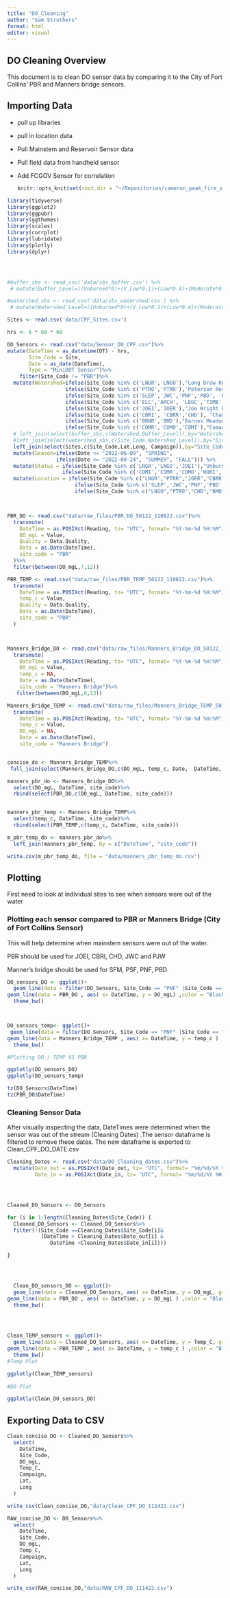 ```yaml
---
title: "DO_Cleaning"
author: "Sam Struthers"
format: html
editor: visual
---
```


## DO Cleaning Overview

This document is to clean DO sensor data by comparing it to the City of Fort Collins' PBR and Manners bridge sensors.

## Importing Data

-   pull up libraries

-   pull in location data

-   Pull Mainstem and Reservoir Sensor data

-   Pull field data from handheld sensor

-   Add FCGOV Sensor for correlation

    ```r

    knitr::opts_knit$set(root.dir = "~/Repositories/cameron_peak_fire_study")

    ```

```r

library(tidyverse)
library(ggplot2)
library(ggpubr)
library(ggthemes)
library(scales)
library(corrplot)
library(lubridate)
library(plotly)
library(dplyr)




#buffer_sbs <- read_csv('data/sbs_buffer.csv') %>%
 # mutate(Buffer_Level=((Unburned*0)+(V_Low*0.1)+(Low*0.4)+(Moderate*0.7)+(High*1))/(Unburned+V_Low+Low+Moderate+High))

#watershed_sbs <- read_csv('data/sbs_watershed.csv') %>%
 # mutate(Watershed_Level=((Unburned*0)+(V_Low*0.1)+(Low*0.4)+(Moderate*0.7)+(High*1))/(Unburned+V_Low+Low+Moderate+High)) %>% rename(Site_Code=SITE_CODE)

Sites <- read.csv('data/CPF_Sites.csv')

hrs <- 6 * 60 * 60

DO_Sensors <- read.csv("data/Sensor_DO_CPF.csv")%>% 
mutate(DateTime = as_datetime(DT) - hrs,
       Site_Code = Site, 
       Date = as_date(DateTime),
       Type = "MiniDOT Sensor")%>%
    filter(Site_Code != "PBR")%>%
  mutate(Watershed=ifelse(Site_Code %in% c('LNGR','LNGO'),"Long Draw Reservoir",
                   ifelse(Site_Code %in% c('PTRO','PTRR'),'Peterson Reservoir',
                   ifelse(Site_Code %in% c('SLEP','JWC','PNF','PBD', 'PJW','PBR', 'SFM','PSF' ),'CLP Mainstem Canyon',
                   ifelse(Site_Code %in% c('ELC','ARCH', 'LEGC','TIMB' ),'CLP Mainstem Fort Collins',
                   ifelse(Site_Code %in% c('JOEI','JOER'),"Joe Wright Reservoir",
                   ifelse(Site_Code %in% c('CBRI', 'CBRR','CHD'), "Chambers Reservoir",
                   ifelse(Site_Code %in% c('BRNR','BMD'),"Barnes Meadow Reservoir",
                   ifelse(Site_Code %in% c('COMR','COMO','COMI'),"Comanche Reservoir","Hourglass Reservoir"))))))))) %>%
  # left_join(select(buffer_sbs,c(Watershed,Buffer_Level)),by="Watershed") %>%
  #left_join(select(watershed_sbs,c(Site_Code,Watershed_Level)),by="Site_Code") %>%
  left_join(select(Sites,c(Site_Code,Lat,Long, Campaign)),by="Site_Code") %>%
  mutate(Season=ifelse(Date <= "2022-06-09", "SPRING",
                ifelse(Date <= "2022-09-24", "SUMMER", "FALL"))) %>%
  mutate(Status = ifelse(Site_Code %in% c('LNGR','LNGO','JOEI'),"Unburned",
                  ifelse(Site_Code %in% c('COMI','COMR','COMO','HORI','HORR','HORO','PTRR','PTRO','CBRR','CHD','BRNR','BMD'), "Burned",                                                                                                            "Partially Burned"))) %>%
  mutate(Location = ifelse(Site_Code %in% c("LNGR","PTRR","JOER","CBRR","BRNR","COMR","HORR"),"Reservoir",
                      ifelse(Site_Code %in% c('SLEP','JWC','PNF','PBD', 'PJW','PBR', 'SFM','PSF' ), 'Mainstem',
                      ifelse(Site_Code %in% c("LNGO","PTRO","CHD","BMD","HORO","COMO"),"Outflow","Inflow"))))



PBR_DO <- read.csv("data/raw_files/PBR_DO_50122_110822.csv")%>%
  transmute(
    DateTime = as.POSIXct(Reading, tz= "UTC", format= "%Y-%m-%d %H:%M"),
    DO_mgL = Value,
    Quality = Data.Quality, 
    Date = as.Date(DateTime),
    site_code = "PBR"
  )%>%
  filter(between(DO_mgL,7,12))

PBR_TEMP <- read.csv("data/raw_files/PBR_TEMP_50122_110822.csv")%>%
  transmute(
    DateTime = as.POSIXct(Reading, tz= "UTC", format= "%Y-%m-%d %H:%M"),
    temp_c = Value,
    Quality = Data.Quality, 
    Date = as.Date(DateTime),
    site_code = "PBR"
  )



Manners_Bridge_DO <- read.csv("data/raw_files/Manners_Bridge_DO_50122_110822.csv")%>%
  transmute(
    DateTime = as.POSIXct(Reading, tz= "UTC", format= "%Y-%m-%d %H:%M"),
    DO_mgL = Value,
    temp_c = NA,
    Date = as.Date(DateTime), 
    site_code = "Manners Bridge")%>%
   filter(between(DO_mgL,6,13))

Manners_Bridge_TEMP <- read.csv("data/raw_files/Manners_Bridge_TEMP_50122_110822.csv")%>%
  transmute(
    DateTime = as.POSIXct(Reading, tz= "UTC", format= "%Y-%m-%d %H:%M"),
    temp_c = Value,
    DO_mgL = NA,
    Date = as.Date(DateTime), 
    site_code = "Manners Bridge")


concise_do <- Manners_Bridge_TEMP%>%
 full_join(select(Manners_Bridge_DO,c(DO_mgL, temp_c, Date,  DateTime, site_code)), by = "DateTime")

manners_pbr_do <- Manners_Bridge_DO%>%
  select(DO_mgL, DateTime, site_code)%>%
  rbind(select(PBR_DO,c(DO_mgL, DateTime, site_code)))


manners_pbr_temp <- Manners_Bridge_TEMP%>%
  select(temp_c, DateTime, site_code)%>%
  rbind(select(PBR_TEMP,c(temp_c, DateTime, site_code)))

m_pbr_temp_do <- manners_pbr_do%>%
  left_join(manners_pbr_temp, by = c("DateTime", "site_code"))

write.csv(m_pbr_temp_do, file = "data/manners_pbr_temp_do.csv")
```

## Plotting

First need to look at individual sites to see when sensors were out of the water

### Plotting each sensor compared to PBR or Manners Bridge (City of Fort Collins Sensor)

This will help determine when mainstem sensors were out of the water.

PBR should be used for JOEI, CBRI, CHD, JWC and PJW

Manner's bridge should be used for SFM, PSF, PNF, PBD

```r

DO_sensors_DO <- ggplot()+
  geom_line(data = filter(DO_Sensors, Site_Code == "PNF" |Site_Code == "PSF" |Site_Code == "SFM"|Site_Code == "PBD") , aes( x= DateTime, y = DO_mgL, group = Site_Code, color = Site_Code))+
geom_line(data = PBR_DO , aes( x= DateTime, y = DO_mgL) ,color = "Black")+
  theme_bw()



DO_sensors_temp<- ggplot()+
 geom_line(data = filter(DO_Sensors, Site_Code == "PNF" |Site_Code == "PSF" |Site_Code == "SFM"|Site_Code == "PBD" ), aes( x= DateTime, y = Temp_C, group = Site_Code, color = Site_Code))+
geom_line(data = Manners_Bridge_TEMP , aes( x= DateTime, y = temp_c ) ,color = "Black")+
  theme_bw()

#Plotting DO / TEMP VS PBR

ggplotly(DO_sensors_DO)
ggplotly(DO_sensors_temp)

tz(DO_Sensors$DateTime)
tz(PBR_DO$DateTime)
```

### Cleaning Sensor Data

After visually inspecting the data, DateTimes were determined when the sensor was out of the stream (Cleaning Dates) .The sensor dataframe is filtered to remove these dates. The new dataframe is exported to Clean_CPF_DO_DATE.csv

```r


Cleaning_Dates <- read.csv("data/DO_Cleaning_dates.csv")%>%
  mutate(Date_out = as.POSIXct(Date_out, tz= "UTC", format= "%m/%d/%Y %H:%M"),
         Date_in = as.POSIXct(Date_in, tz= "UTC", format= "%m/%d/%Y %H:%M"))




Cleaned_DO_Sensors <- DO_Sensors

for (i in 1:length(Cleaning_Dates$Site_Code)) {
  Cleaned_DO_Sensors <- Cleaned_DO_Sensors%>%
  filter(!(Site_Code ==Cleaning_Dates$Site_Code[i]&
           (DateTime > Cleaning_Dates$Date_out[i] &
              DateTime <Cleaning_Dates$Date_in[i])))

}




  Clean_DO_sensors_DO <- ggplot()+
  geom_line(data = Cleaned_DO_Sensors, aes( x= DateTime, y = DO_mgL, group = Site_Code, color = Site_Code))+
geom_line(data = PBR_DO , aes( x= DateTime, y = DO_mgL ) ,color = "Black")+
  theme_bw()


  

Clean_TEMP_sensors <- ggplot()+
  geom_line(data = Cleaned_DO_Sensors, aes( x= DateTime, y = Temp_C, group = Site_Code, color = Site_Code))+
geom_line(data = PBR_TEMP , aes( x= DateTime, y = temp_c ) ,color = "Black")+
  theme_bw()
#Temp Plot

ggplotly(Clean_TEMP_sensors)
  
#DO Plot

ggplotly(Clean_DO_sensors_DO)


```

## Exporting Data to CSV

```r

Clean_concise_DO <- Cleaned_DO_Sensors%>%
  select(
    DateTime,
    Site_Code,
    DO_mgL,
    Temp_C,
    Campaign,
    Lat,
    Long
  )

write_csv(Clean_concise_DO,"data/Clean_CPF_DO_111422.csv")

RAW_concise_DO <- DO_Sensors%>%
  select(
    DateTime,
    Site_Code,
    DO_mgL,
    Temp_C,
    Campaign,
    Lat,
    Long
  )

write_csv(RAW_concise_DO,"data/RAW_CPF_DO_111422.csv")
```
